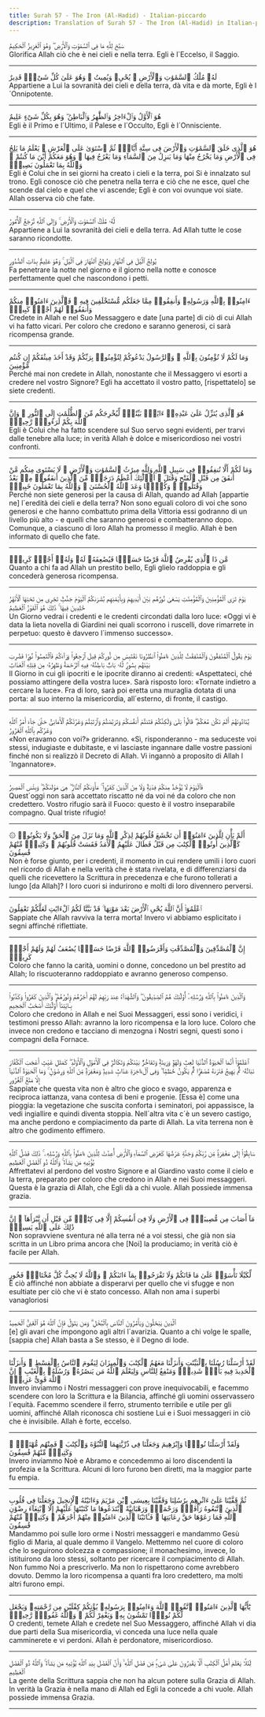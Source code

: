 ```yaml
---
title: Surah 57 - The Iron (Al-Hadid) - Italian-piccardo
description: Translation of Surah 57 - The Iron (Al-Hadid) in Italian-piccardo
---
```





<Aside type="quran" title="1">
سَبَّحَ لِلَّهِ مَا فِى ٱلسَّمَٰوَٰتِ وَٱلْأَرْضِ ۖ وَهُوَ ٱلْعَزِيزُ ٱلْحَكِيمُ
</Aside>

<Aside type="reference" title="1">
Glorifica Allah ciò che è nei cieli e nella terra. Egli è l´Eccelso, il Saggio.
</Aside>

---

<Aside type="quran" title="2">
لَهُۥ مُلْكُ ٱلسَّمَٰوَٰتِ وَٱلْأَرْضِ ۖ يُحْىِۦ وَيُمِيتُ ۖ وَهُوَ عَلَىٰ كُلِّ شَىْءٍۢ قَدِيرٌ
</Aside>

<Aside type="reference" title="2">
Appartiene a Lui la sovranità dei cieli e della terra, dà vita e dà morte, Egli è l´Onnipotente.
</Aside>

---

<Aside type="quran" title="3">
هُوَ ٱلْأَوَّلُ وَٱلْءَاخِرُ وَٱلظَّٰهِرُ وَٱلْبَاطِنُ ۖ وَهُوَ بِكُلِّ شَىْءٍ عَلِيمٌ
</Aside>

<Aside type="reference" title="3">
Egli è il Primo e l´Ultimo, il Palese e l´Occulto, Egli è l´Onnisciente.
</Aside>

---

<Aside type="quran" title="4">
هُوَ ٱلَّذِى خَلَقَ ٱلسَّمَٰوَٰتِ وَٱلْأَرْضَ فِى سِتَّةِ أَيَّامٍۢ ثُمَّ ٱسْتَوَىٰ عَلَى ٱلْعَرْشِ ۚ يَعْلَمُ مَا يَلِجُ فِى ٱلْأَرْضِ وَمَا يَخْرُجُ مِنْهَا وَمَا يَنزِلُ مِنَ ٱلسَّمَآءِ وَمَا يَعْرُجُ فِيهَا ۖ وَهُوَ مَعَكُمْ أَيْنَ مَا كُنتُمْ ۚ وَٱللَّهُ بِمَا تَعْمَلُونَ بَصِيرٌۭ
</Aside>

<Aside type="reference" title="4">
Egli è Colui che in sei giorni ha creato i cieli e la terra, poi Si è innalzato sul trono. Egli conosce ciò che penetra nella terra e ciò che ne esce, quel che scende dal cielo e quel che vi ascende; Egli è con voi ovunque voi siate. Allah osserva ciò che fate.
</Aside>

---

<Aside type="quran" title="5">
لَّهُۥ مُلْكُ ٱلسَّمَٰوَٰتِ وَٱلْأَرْضِ ۚ وَإِلَى ٱللَّهِ تُرْجَعُ ٱلْأُمُورُ
</Aside>

<Aside type="reference" title="5">
Appartiene a Lui la sovranità dei cieli e della terra. Ad Allah tutte le cose saranno ricondotte.
</Aside>

---

<Aside type="quran" title="6">
يُولِجُ ٱلَّيْلَ فِى ٱلنَّهَارِ وَيُولِجُ ٱلنَّهَارَ فِى ٱلَّيْلِ ۚ وَهُوَ عَلِيمٌۢ بِذَاتِ ٱلصُّدُورِ
</Aside>

<Aside type="reference" title="6">
Fa penetrare la notte nel giorno e il giorno nella notte e conosce perfettamente quel che nascondono i petti.
</Aside>

---

<Aside type="quran" title="7">
ءَامِنُوا۟ بِٱللَّهِ وَرَسُولِهِۦ وَأَنفِقُوا۟ مِمَّا جَعَلَكُم مُّسْتَخْلَفِينَ فِيهِ ۖ فَٱلَّذِينَ ءَامَنُوا۟ مِنكُمْ وَأَنفَقُوا۟ لَهُمْ أَجْرٌۭ كَبِيرٌۭ
</Aside>

<Aside type="reference" title="7">
Credete in Allah e nel Suo Messaggero e date [una parte] di ciò di cui Allah vi ha fatto vicari. Per coloro che credono e saranno generosi, ci sarà ricompensa grande.
</Aside>

---

<Aside type="quran" title="8">
وَمَا لَكُمْ لَا تُؤْمِنُونَ بِٱللَّهِ ۙ وَٱلرَّسُولُ يَدْعُوكُمْ لِتُؤْمِنُوا۟ بِرَبِّكُمْ وَقَدْ أَخَذَ مِيثَٰقَكُمْ إِن كُنتُم مُّؤْمِنِينَ
</Aside>

<Aside type="reference" title="8">
Perché mai non credete in Allah, nonostante che il Messaggero vi esorti a credere nel vostro Signore? Egli ha accettato il vostro patto, [rispettatelo] se siete credenti.
</Aside>

---

<Aside type="quran" title="9">
هُوَ ٱلَّذِى يُنَزِّلُ عَلَىٰ عَبْدِهِۦٓ ءَايَٰتٍۭ بَيِّنَٰتٍۢ لِّيُخْرِجَكُم مِّنَ ٱلظُّلُمَٰتِ إِلَى ٱلنُّورِ ۚ وَإِنَّ ٱللَّهَ بِكُمْ لَرَءُوفٌۭ رَّحِيمٌۭ
</Aside>

<Aside type="reference" title="9">
Egli è Colui che ha fatto scendere sul Suo servo segni evidenti, per trarvi dalle tenebre alla luce; in verità Allah è dolce e misericordioso nei vostri confronti.
</Aside>

---

<Aside type="quran" title="10">
وَمَا لَكُمْ أَلَّا تُنفِقُوا۟ فِى سَبِيلِ ٱللَّهِ وَلِلَّهِ مِيرَٰثُ ٱلسَّمَٰوَٰتِ وَٱلْأَرْضِ ۚ لَا يَسْتَوِى مِنكُم مَّنْ أَنفَقَ مِن قَبْلِ ٱلْفَتْحِ وَقَٰتَلَ ۚ أُو۟لَٰٓئِكَ أَعْظَمُ دَرَجَةًۭ مِّنَ ٱلَّذِينَ أَنفَقُوا۟ مِنۢ بَعْدُ وَقَٰتَلُوا۟ ۚ وَكُلًّۭا وَعَدَ ٱللَّهُ ٱلْحُسْنَىٰ ۚ وَٱللَّهُ بِمَا تَعْمَلُونَ خَبِيرٌۭ
</Aside>

<Aside type="reference" title="10">
Perché non siete generosi per la causa di Allah, quando ad Allah [appartie ne] l´eredità dei cieli e della terra? Non sono eguali coloro di voi che sono generosi e che hanno combattuto prima della Vittoria essi godranno di un livello più alto - e quelli che saranno generosi e combatteranno dopo. Comunque, a ciascuno di loro Allah ha promesso il meglio. Allah è ben informato di quello che fate.
</Aside>

---

<Aside type="quran" title="11">
مَّن ذَا ٱلَّذِى يُقْرِضُ ٱللَّهَ قَرْضًا حَسَنًۭا فَيُضَٰعِفَهُۥ لَهُۥ وَلَهُۥٓ أَجْرٌۭ كَرِيمٌۭ
</Aside>

<Aside type="reference" title="11">
Quanto a chi fa ad Allah un prestito bello, Egli glielo raddoppia e gli concederà generosa ricompensa.
</Aside>

---

<Aside type="quran" title="12">
يَوْمَ تَرَى ٱلْمُؤْمِنِينَ وَٱلْمُؤْمِنَٰتِ يَسْعَىٰ نُورُهُم بَيْنَ أَيْدِيهِمْ وَبِأَيْمَٰنِهِم بُشْرَىٰكُمُ ٱلْيَوْمَ جَنَّٰتٌۭ تَجْرِى مِن تَحْتِهَا ٱلْأَنْهَٰرُ خَٰلِدِينَ فِيهَا ۚ ذَٰلِكَ هُوَ ٱلْفَوْزُ ٱلْعَظِيمُ
</Aside>

<Aside type="reference" title="12">
Un Giorno vedrai i credenti e le credenti circondati dalla loro luce: «Oggi vi è data la lieta novella di Giardini nei quali scorrono i ruscelli, dove rimarrete in perpetuo: questo è davvero l´immenso successo».
</Aside>

---

<Aside type="quran" title="13">
يَوْمَ يَقُولُ ٱلْمُنَٰفِقُونَ وَٱلْمُنَٰفِقَٰتُ لِلَّذِينَ ءَامَنُوا۟ ٱنظُرُونَا نَقْتَبِسْ مِن نُّورِكُمْ قِيلَ ٱرْجِعُوا۟ وَرَآءَكُمْ فَٱلْتَمِسُوا۟ نُورًۭا فَضُرِبَ بَيْنَهُم بِسُورٍۢ لَّهُۥ بَابٌۢ بَاطِنُهُۥ فِيهِ ٱلرَّحْمَةُ وَظَٰهِرُهُۥ مِن قِبَلِهِ ٱلْعَذَابُ
</Aside>

<Aside type="reference" title="13">
Il Giorno in cui gli ipocriti e le ipocrite diranno ai credenti: «Aspettateci, ché possiamo attingere della vostra luce». Sarà risposto loro: «Tornate indietro a cercare la luce». Fra di loro, sarà poi eretta una muraglia dotata di una porta: al suo interno la misericordia, all´esterno, di fronte, il castigo.
</Aside>

---

<Aside type="quran" title="14">
يُنَادُونَهُمْ أَلَمْ نَكُن مَّعَكُمْ ۖ قَالُوا۟ بَلَىٰ وَلَٰكِنَّكُمْ فَتَنتُمْ أَنفُسَكُمْ وَتَرَبَّصْتُمْ وَٱرْتَبْتُمْ وَغَرَّتْكُمُ ٱلْأَمَانِىُّ حَتَّىٰ جَآءَ أَمْرُ ٱللَّهِ وَغَرَّكُم بِٱللَّهِ ٱلْغَرُورُ
</Aside>

<Aside type="reference" title="14">
«Non eravamo con voi?» grideranno. «Sì, risponderanno - ma seduceste voi stessi, indugiaste e dubitaste, e vi lasciaste ingannare dalle vostre passioni finché non si realizzò il Decreto di Allah. Vi ingannò a proposito di Allah l´Ingannatore».
</Aside>

---

<Aside type="quran" title="15">
فَٱلْيَوْمَ لَا يُؤْخَذُ مِنكُمْ فِدْيَةٌۭ وَلَا مِنَ ٱلَّذِينَ كَفَرُوا۟ ۚ مَأْوَىٰكُمُ ٱلنَّارُ ۖ هِىَ مَوْلَىٰكُمْ ۖ وَبِئْسَ ٱلْمَصِيرُ
</Aside>

<Aside type="reference" title="15">
Quest´oggi non sarà accettato riscatto né da voi né da coloro che non credettero. Vostro rifugio sarà il Fuoco: questo è il vostro inseparabile compagno. Qual triste rifugio!
</Aside>

---

<Aside type="quran" title="16">
۞ أَلَمْ يَأْنِ لِلَّذِينَ ءَامَنُوٓا۟ أَن تَخْشَعَ قُلُوبُهُمْ لِذِكْرِ ٱللَّهِ وَمَا نَزَلَ مِنَ ٱلْحَقِّ وَلَا يَكُونُوا۟ كَٱلَّذِينَ أُوتُوا۟ ٱلْكِتَٰبَ مِن قَبْلُ فَطَالَ عَلَيْهِمُ ٱلْأَمَدُ فَقَسَتْ قُلُوبُهُمْ ۖ وَكَثِيرٌۭ مِّنْهُمْ فَٰسِقُونَ
</Aside>

<Aside type="reference" title="16">
Non è forse giunto, per i credenti, il momento in cui rendere umili i loro cuori nel ricordo di Allah e nella verità che è stata rivelata, e di differenziarsi da quelli che ricevettero la Scrittura in precedenza e che furono tollerati a lungo [da Allah]? I loro cuori si indurirono e molti di loro divennero perversi.
</Aside>

---

<Aside type="quran" title="17">
ٱعْلَمُوٓا۟ أَنَّ ٱللَّهَ يُحْىِ ٱلْأَرْضَ بَعْدَ مَوْتِهَا ۚ قَدْ بَيَّنَّا لَكُمُ ٱلْءَايَٰتِ لَعَلَّكُمْ تَعْقِلُونَ
</Aside>

<Aside type="reference" title="17">
Sappiate che Allah ravviva la terra morta! Invero vi abbiamo esplicitato i segni affinché riflettiate.
</Aside>

---

<Aside type="quran" title="18">
إِنَّ ٱلْمُصَّدِّقِينَ وَٱلْمُصَّدِّقَٰتِ وَأَقْرَضُوا۟ ٱللَّهَ قَرْضًا حَسَنًۭا يُضَٰعَفُ لَهُمْ وَلَهُمْ أَجْرٌۭ كَرِيمٌۭ
</Aside>

<Aside type="reference" title="18">
Coloro che fanno la carità, uomini o donne, concedono un bel prestito ad Allah; lo riscuoteranno raddoppiato e avranno generoso compenso.
</Aside>

---

<Aside type="quran" title="19">
وَٱلَّذِينَ ءَامَنُوا۟ بِٱللَّهِ وَرُسُلِهِۦٓ أُو۟لَٰٓئِكَ هُمُ ٱلصِّدِّيقُونَ ۖ وَٱلشُّهَدَآءُ عِندَ رَبِّهِمْ لَهُمْ أَجْرُهُمْ وَنُورُهُمْ ۖ وَٱلَّذِينَ كَفَرُوا۟ وَكَذَّبُوا۟ بِـَٔايَٰتِنَآ أُو۟لَٰٓئِكَ أَصْحَٰبُ ٱلْجَحِيمِ
</Aside>

<Aside type="reference" title="19">
Coloro che credono in Allah e nei Suoi Messaggeri, essi sono i veridici, i testimoni presso Allah: avranno la loro ricompensa e la loro luce. Coloro che invece non credono e tacciano di menzogna i Nostri segni, questi sono i compagni della Fornace.
</Aside>

---

<Aside type="quran" title="20">
ٱعْلَمُوٓا۟ أَنَّمَا ٱلْحَيَوٰةُ ٱلدُّنْيَا لَعِبٌۭ وَلَهْوٌۭ وَزِينَةٌۭ وَتَفَاخُرٌۢ بَيْنَكُمْ وَتَكَاثُرٌۭ فِى ٱلْأَمْوَٰلِ وَٱلْأَوْلَٰدِ ۖ كَمَثَلِ غَيْثٍ أَعْجَبَ ٱلْكُفَّارَ نَبَاتُهُۥ ثُمَّ يَهِيجُ فَتَرَىٰهُ مُصْفَرًّۭا ثُمَّ يَكُونُ حُطَٰمًۭا ۖ وَفِى ٱلْءَاخِرَةِ عَذَابٌۭ شَدِيدٌۭ وَمَغْفِرَةٌۭ مِّنَ ٱللَّهِ وَرِضْوَٰنٌۭ ۚ وَمَا ٱلْحَيَوٰةُ ٱلدُّنْيَآ إِلَّا مَتَٰعُ ٱلْغُرُورِ
</Aside>

<Aside type="reference" title="20">
Sappiate che questa vita non è altro che gioco e svago, apparenza e reciproca iattanza, vana contesa di beni e progenie. [Essa è] come una pioggia: la vegetazione che suscita conforta i seminatori, poi appassisce, la vedi ingiallire e quindi diventa stoppia. Nell´altra vita c´è un severo castigo, ma anche perdono e compiacimento da parte di Allah. La vita terrena non è altro che godimento effimero.
</Aside>

---

<Aside type="quran" title="21">
سَابِقُوٓا۟ إِلَىٰ مَغْفِرَةٍۢ مِّن رَّبِّكُمْ وَجَنَّةٍ عَرْضُهَا كَعَرْضِ ٱلسَّمَآءِ وَٱلْأَرْضِ أُعِدَّتْ لِلَّذِينَ ءَامَنُوا۟ بِٱللَّهِ وَرُسُلِهِۦ ۚ ذَٰلِكَ فَضْلُ ٱللَّهِ يُؤْتِيهِ مَن يَشَآءُ ۚ وَٱللَّهُ ذُو ٱلْفَضْلِ ٱلْعَظِيمِ
</Aside>

<Aside type="reference" title="21">
Affrettatevi al perdono del vostro Signore e al Giardino vasto come il cielo e la terra, preparato per coloro che credono in Allah e nei Suoi messaggeri. Questa è la grazia di Allah, che Egli dà a chi vuole. Allah possiede immensa grazia.
</Aside>

---

<Aside type="quran" title="22">
مَآ أَصَابَ مِن مُّصِيبَةٍۢ فِى ٱلْأَرْضِ وَلَا فِىٓ أَنفُسِكُمْ إِلَّا فِى كِتَٰبٍۢ مِّن قَبْلِ أَن نَّبْرَأَهَآ ۚ إِنَّ ذَٰلِكَ عَلَى ٱللَّهِ يَسِيرٌۭ
</Aside>

<Aside type="reference" title="22">
Non sopravviene sventura né alla terra né a voi stessi, che già non sia scritta in un Libro prima ancora che [Noi] la produciamo; in verità ciò è facile per Allah.
</Aside>

---

<Aside type="quran" title="23">
لِّكَيْلَا تَأْسَوْا۟ عَلَىٰ مَا فَاتَكُمْ وَلَا تَفْرَحُوا۟ بِمَآ ءَاتَىٰكُمْ ۗ وَٱللَّهُ لَا يُحِبُّ كُلَّ مُخْتَالٍۢ فَخُورٍ
</Aside>

<Aside type="reference" title="23">
E ciò affinché non abbiate a disperarvi per quello che vi sfugge e non esultiate per ciò che vi è stato concesso. Allah non ama i superbi vanagloriosi
</Aside>

---

<Aside type="quran" title="24">
ٱلَّذِينَ يَبْخَلُونَ وَيَأْمُرُونَ ٱلنَّاسَ بِٱلْبُخْلِ ۗ وَمَن يَتَوَلَّ فَإِنَّ ٱللَّهَ هُوَ ٱلْغَنِىُّ ٱلْحَمِيدُ
</Aside>

<Aside type="reference" title="24">
[e] gli avari che impongono agli altri l´avarizia. Quanto a chi volge le spalle, [sappia che] Allah basta a Se stesso, è il Degno di lode.
</Aside>

---

<Aside type="quran" title="25">
لَقَدْ أَرْسَلْنَا رُسُلَنَا بِٱلْبَيِّنَٰتِ وَأَنزَلْنَا مَعَهُمُ ٱلْكِتَٰبَ وَٱلْمِيزَانَ لِيَقُومَ ٱلنَّاسُ بِٱلْقِسْطِ ۖ وَأَنزَلْنَا ٱلْحَدِيدَ فِيهِ بَأْسٌۭ شَدِيدٌۭ وَمَنَٰفِعُ لِلنَّاسِ وَلِيَعْلَمَ ٱللَّهُ مَن يَنصُرُهُۥ وَرُسُلَهُۥ بِٱلْغَيْبِ ۚ إِنَّ ٱللَّهَ قَوِىٌّ عَزِيزٌۭ
</Aside>

<Aside type="reference" title="25">
Invero inviammo i Nostri messaggeri con prove inequivocabili, e facemmo scendere con loro la Scrittura e la Bilancia, affinché gli uomini osservassero l´equità. Facemmo scendere il ferro, strumento terribile e utile per gli uomini, affinché Allah riconosca chi sostiene Lui e i Suoi messaggeri in ciò che è invisibile. Allah è forte, eccelso.
</Aside>

---

<Aside type="quran" title="26">
وَلَقَدْ أَرْسَلْنَا نُوحًۭا وَإِبْرَٰهِيمَ وَجَعَلْنَا فِى ذُرِّيَّتِهِمَا ٱلنُّبُوَّةَ وَٱلْكِتَٰبَ ۖ فَمِنْهُم مُّهْتَدٍۢ ۖ وَكَثِيرٌۭ مِّنْهُمْ فَٰسِقُونَ
</Aside>

<Aside type="reference" title="26">
Invero inviammo Noè e Abramo e concedemmo ai loro discendenti la profezia e la Scrittura. Alcuni di loro furono ben diretti, ma la maggior parte fu empia.
</Aside>

---

<Aside type="quran" title="27">
ثُمَّ قَفَّيْنَا عَلَىٰٓ ءَاثَٰرِهِم بِرُسُلِنَا وَقَفَّيْنَا بِعِيسَى ٱبْنِ مَرْيَمَ وَءَاتَيْنَٰهُ ٱلْإِنجِيلَ وَجَعَلْنَا فِى قُلُوبِ ٱلَّذِينَ ٱتَّبَعُوهُ رَأْفَةًۭ وَرَحْمَةًۭ وَرَهْبَانِيَّةً ٱبْتَدَعُوهَا مَا كَتَبْنَٰهَا عَلَيْهِمْ إِلَّا ٱبْتِغَآءَ رِضْوَٰنِ ٱللَّهِ فَمَا رَعَوْهَا حَقَّ رِعَايَتِهَا ۖ فَـَٔاتَيْنَا ٱلَّذِينَ ءَامَنُوا۟ مِنْهُمْ أَجْرَهُمْ ۖ وَكَثِيرٌۭ مِّنْهُمْ فَٰسِقُونَ
</Aside>

<Aside type="reference" title="27">
Mandammo poi sulle loro orme i Nostri messaggeri e mandammo Gesù figlio di Maria, al quale demmo il Vangelo. Mettemmo nel cuore di coloro che lo seguirono dolcezza e compassione; il monachesimo, invece, lo istituirono da loro stessi, soltanto per ricercare il compiacimento di Allah. Non fummo Noi a prescriverlo. Ma non lo rispettarono come avrebbero dovuto. Demmo la loro ricompensa a quanti fra loro credettero, ma molti altri furono empi.
</Aside>

---

<Aside type="quran" title="28">
يَٰٓأَيُّهَا ٱلَّذِينَ ءَامَنُوا۟ ٱتَّقُوا۟ ٱللَّهَ وَءَامِنُوا۟ بِرَسُولِهِۦ يُؤْتِكُمْ كِفْلَيْنِ مِن رَّحْمَتِهِۦ وَيَجْعَل لَّكُمْ نُورًۭا تَمْشُونَ بِهِۦ وَيَغْفِرْ لَكُمْ ۚ وَٱللَّهُ غَفُورٌۭ رَّحِيمٌۭ
</Aside>

<Aside type="reference" title="28">
O credenti, temete Allah e credete nel Suo Messaggero, affinché Allah vi dia due parti della Sua misericordia, vi conceda una luce nella quale camminerete e vi perdoni. Allah è perdonatore, misericordioso.
</Aside>

---

<Aside type="quran" title="29">
لِّئَلَّا يَعْلَمَ أَهْلُ ٱلْكِتَٰبِ أَلَّا يَقْدِرُونَ عَلَىٰ شَىْءٍۢ مِّن فَضْلِ ٱللَّهِ ۙ وَأَنَّ ٱلْفَضْلَ بِيَدِ ٱللَّهِ يُؤْتِيهِ مَن يَشَآءُ ۚ وَٱللَّهُ ذُو ٱلْفَضْلِ ٱلْعَظِيمِ
</Aside>

<Aside type="reference" title="29">
La gente della Scrittura sappia che non ha alcun potere sulla Grazia di Allah. In verità la Grazia è nella mano di Allah ed Egli la concede a chi vuole. Allah possiede immensa Grazia.
</Aside>

---
